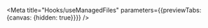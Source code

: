 
<Redirect />

<Meta title="Hooks/useManagedFiles" parameters={{previewTabs: {canvas: {hidden: true}}}} />

<Title />

A hook that provides complex managing behavior for files. It is designed for use with `FileOrganizer`, but can be used anywhere you need to manage an array of files. The basic functionality it provides is:

1. File selection
1. File movement
1. Moving multiple selected files

```tsx
const { fileOrganizerProps, getThumbnailSelectionProps } = useManagedFiles({ /* UseManagedFilesOptions */ });

return (
  <FileOrganizer
    {...fileOrganizerProps}
    onRenderThumbnail={({ id, onRenderThumbnailProps }) => (
      <Thumbnail
        {...getThumbnailSelectionProps(id)}
        {...onRenderThumbnailProps}
      />
    )}
  />
);
```

## `UseManagedFilesOptions`

<Props of={options} />

## `UseManagedFilesOutput` (return value)

<Props of={output} />

## Example

Here's the hook in action:

> Note: See <LinkTo title="Components/FileOrganizer" story="'Use Managed Files Hook">FileOrganizer</LinkTo> for more demos

<Preview>
  <Story inline={false} height="550px" id="components-fileorganizer--use-managed-files-hook-virtualized" />
</Preview>
